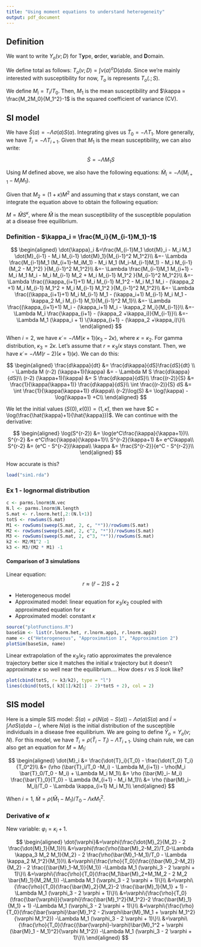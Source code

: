 ```yaml
---
title: "Using moment equations to understand heterogeneity"
output: pdf_document
---
```


## Definition

We want to write $Y_o(v;D)$ for T**y**pe, **o**rder, **v**ariable, and **D**omain.

We define total as follows: $T_o(v;D) = \int v(a)^o D(a) da$. Since we're mainly interested with susceptibility for now, $T_o$ is represents $T_o(.;S)$.

We define $M_i = T_i/T_0$. Then, $M_1$ is the mean susceptibility and $\kappa = \frac{M_2M_0}{M_1^2}-1$ is the squared coefficient of variance (CV).

## SI model

We have $\dot{S}(a) = - \Lambda \sigma(a) S(a)$. Integrating gives us $\dot{T}_0 = - \Lambda T_1$. More generally, we have $\dot{T}_i = - \Lambda T_{i+1}$. Given that $M_1$ is the mean susceptibility, we can also write:

$$
\dot{S} = - \Lambda M_1 S
$$

Using $M$ defined above, we also have the following equations: $\dot{M}_i = - \Lambda (M_{i+1} - M_i M_1)$.

Given that $M_2 = (1 + \kappa) M^2$ and assuming that $\kappa$ stays constant, we can integrate the equation above to obtain the following equation:

$M = \hat{M}S^\kappa$, where $\hat{M}$ is the mean susceptibility of the susceptible population at a disease free equilibrium.

### Definition - $\kappa_i = \frac{M_i}{M_{i-1}M_1}-1$

$$
\begin{aligned}
\dot{\kappa}_i &=\frac{M_{i-1}M_1 \dot{M}_i - M_i M_1 \dot{M}_{i-1} - M_i M_{i-1} \dot{M}_1}{M_{i-1}^2 M_1^2}\\
&=- \Lambda \frac{M_{i-1}M_1 (M_{i+1}-M_iM_1) - M_i M_1 (M_i-M_{i-1}M_1) - M_i M_{i-1} (M_2 - M_1^2) }{M_{i-1}^2 M_1^2}\\
&=- \Lambda \frac{M_{i-1}M_1 M_{i+1} - M_i M_1 M_i - M_i M_{i-1} M_2 + M_i M_{i-1} M_1^2 }{M_{i-1}^2 M_1^2}\\
&=- \Lambda \frac{(\kappa_{i+1}+1) M_i M_{i-1} M_1^2  - M_i M_1 M_i - (\kappa_2 +1) M_i M_{i-1} M_1^2 + M_i M_{i-1} M_1^2 }{M_{i-1}^2 M_1^2}\\
&=- \Lambda \frac{(\kappa_{i+1}+1) M_i M_{i-1} M_1 - (\kappa_i+1) M_{i-1} M_i M_1 - \kappa_2 M_i M_{i-1} M_1}{M_{i-1}^2 M_1}\\
&=- \Lambda \frac{(\kappa_{i+1}+1) M_i - (\kappa_i+1) M_i - \kappa_2 M_i}{M_{i-1}}\\
&=- \Lambda M_i \frac{\kappa_{i+1} - (\kappa_2 +\kappa_i)}{M_{i-1}}\\
&=- \Lambda M_1 (\kappa_i + 1) \{\kappa_{i+1} - (\kappa_2 +\kappa_i)\}\\
\end{aligned}
$$

When $i = 2$, we have $\dot{\kappa} = - \Lambda M (\kappa+1)(\kappa_3 - 2 \kappa)$, where $\kappa = \kappa_2$. For gamma distribution, $\kappa_3 = 2 \kappa$. Let's assume that $r = \kappa_3/\kappa$ stays constant. Then, we have $\dot{\kappa} = - \Lambda M (r-2) (\kappa+1)(\kappa)$. We can do this:

$$
\begin{aligned}
\frac{d\kappa}{dt} &= \frac{d\kappa}{dS}\frac{dS}{dt} \\
- \Lambda M (r-2) (\kappa+1)(\kappa) &= - \Lambda M S \frac{d\kappa}{dS}\\
(r-2) (\kappa+1)(\kappa) &= S \frac{d\kappa}{dS}\\
\frac{(r-2)}{S} &= \frac{1}{\kappa(\kappa+1)} \frac{d\kappa}{dS}\\
\int \frac{(r-2)}{S} dS &= \int \frac{1}{\kappa(\kappa+1)} d\kappa\\
(r-2)\log(S) &= \log(\kappa) - \log(\kappa+1) +C\\
\end{aligned}
$$

We let the initial values $(S(0) , \kappa(0)) = (1,\hat{\kappa})$, then we have $C = \log(\frac{\hat{\kappa}+1}{\hat{\kappa}})$. We can continue with the derivative:

$$
\begin{aligned}
\log(S^{r-2}) &= \log(e^C\frac{\kappa}{\kappa+1})\\
S^{r-2} &= e^C\frac{\kappa}{\kappa+1}\\
S^{r-2}(\kappa+1) &= e^C\kappa\\
S^{r-2} &= (e^C - S^{r-2})\kappa\\
\kappa &= \frac{S^{r-2}}{e^C - S^{r-2}}\\
\end{aligned}
$$

How accurate is this?

```r
load("sim1.rda")
```

### Ex 1 - lognormal distribution

```r
c <- parms.lnorm$N.vec
N.l <- parms.lnorm$N.length
S.mat <- r.lnorm.het[,2:(N.l+1)]
totS <- rowSums(S.mat)
M1 <- rowSums(sweep(S.mat, 2, c, "*"))/rowSums(S.mat)
M2 <- rowSums(sweep(S.mat, 2, c^2, "*"))/rowSums(S.mat)
M3 <- rowSums(sweep(S.mat, 2, c^3, "*"))/rowSums(S.mat)
k2 <- M2/M1^2 -1
k3 <- M3/(M2 * M1) -1
```

#### Comparison of 3 simulations

Linear equation:
$$r \approx (\hat{r}-2)S + 2$$

- Heterogeneous model 
- Approximated model: linear equation for $\kappa_3/\kappa_2$ coupled with approximated equation for $\kappa$
- Approximated model: constant $\kappa$

```r
source("plotFunctions.R")
baseSim <- list(r.lnorm.het, r.lnorm.app1, r.lnorm.app2)
name <- c("Heterogeneous", "Approximation 1", "Approximation 2")
plotSim(baseSim, name)
```

Linear extrapolation of the $\kappa_3/\kappa_2$ ratio approximates the prevalence trajectory better sice it matches the initial $\kappa$ trajectory but it doesn't approximate $\kappa$ so well near the equilibrium.... How does $r$ vs $S$ look like?

```r

plot(cbind(totS, r= k3/k2), type = "l")
lines(cbind(totS,( k3[1]/k2[1] - 2)*totS + 2), col = 2)
```

## SIS model

Here is a simple SIS model: $\dot{S}(a) = \rho(N(a)-S(a)) - \Lambda \sigma(a) S(a)$ and $\dot{I} = \int \Lambda 
\sigma S(a) da - I$, where $N(a)$ is the initial distribution of the susceptible individuals in a disease free equilibrium. We are going to define $\bar{Y}_o = Y_o(v;N)$. For this model, we have $\dot{T}_i = \rho (\bar{T}_i - T_i) - \Lambda T_{i+1}$. Using chain rule, we can also get an equation for $M = M_1$:

$$
\begin{aligned}
\dot{M}_i &= \frac{\dot{T}_i}{T_0} - \frac{\dot{T_0} T_i}{T_0^2}\\
&= (\rho (\bar{T}_i/T_0 -M_i) - \Lambda M_{i+1}) - \rho(M_i \bar{T}_0/T_0 - M_i) + \Lambda M_i M_1\\
&= \rho (\bar{M}_i- M_i) \frac{\bar{T}_0}{T_0} - \Lambda (M_{i+1} - M_i M_1)\\
&= \rho (\bar{M}_i- M_i)/T_0 - \Lambda \kappa_{i+1} M_i M_1\\
\end{aligned}
$$

When $i = 1$, $\dot{M} = \rho (\bar{M}_1 - M_1)/T_0 - \Lambda \kappa M_1^2$.

### Derivative of $\kappa$

New variable: $\varphi_i = \kappa_i + 1$.

$$
\begin{aligned}
\dot{\varphi}&=\varphi(\frac{\dot{M}_2}{M_2} - 2 \frac{\dot{M}_1}{M_1})\\
&=\varphi(\frac{\rho(\bar{M}_2-M_2)/T_0-\Lambda \kappa_3 M_2 M_1}{M_2} - 2 \frac{\rho(\bar{M}_1-M_1)/T_0 - \Lambda \kappa_2 M_1^2}{M_1})\\
&=\varphi\{\frac{\rho}{T_0}(\frac{(\bar{M}_2-M_2)}{M_2} - 2 \frac{(\bar{M}_1-M_1)}{M_1}) -\Lambda M_1 (\varphi_3 - 2 \varphi + 1)\}\\
&=\varphi\{\frac{\rho}{T_0}(\frac{M_1\bar{M}_2+M_1M_2 - 2 M_2 \bar{M}_1}{M_2M_1}) -\Lambda M_1 (\varphi_3 - 2 \varphi + 1)\}\\
&=\varphi\{\frac{\rho}{T_0}(\frac{\bar{M}_2}{M_2}-2 \frac{\bar{M}_1}{M_1} + 1) -\Lambda M_1 (\varphi_3 - 2 \varphi + 1)\}\\
&=\varphi\{\frac{\rho}{T_0}(\frac{\bar{\varphi}}{\varphi}\frac{\bar{M}_1^2}{M_1^2}-2 \frac{\bar{M}_1}{M_1} + 1) -\Lambda M_1 (\varphi_3 - 2 \varphi + 1)\}\\
&=\varphi\{\frac{\rho}{T_0}(\frac{\bar{\varphi}\bar{M}_1^2 - 2\varphi\bar{M}_1M_1 + \varphi M_1^2}{\varphi M_1^2}) -\Lambda M_1 (\varphi_3 - 2 \varphi + 1)\}\\
&=\varphi\{\frac{\rho}{T_0}(\frac{(\bar{\varphi}-\varphi)\bar{M}_1^2 + \varphi (\bar{M}_1 - M_1)^2}{\varphi M_1^2}) -\Lambda M_1 (\varphi_3 - 2 \varphi + 1)\}\\
\end{aligned}
$$


